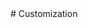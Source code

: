
<PageTitle title="Customization" />

<Sidebar />
<MDXDocs>
  <DocsAd />
  # Customization
  <Author author="Manu Anish" displayName="manuanish" date="24/5/22" />
  <br />
  <NextPage
    nextPage="Editing Components"
    previousPage="Post"
    prevHref="/docs/component-docs/post"
    nextHref="/docs/customization/editing-components"
  />
</MDXDocs>
